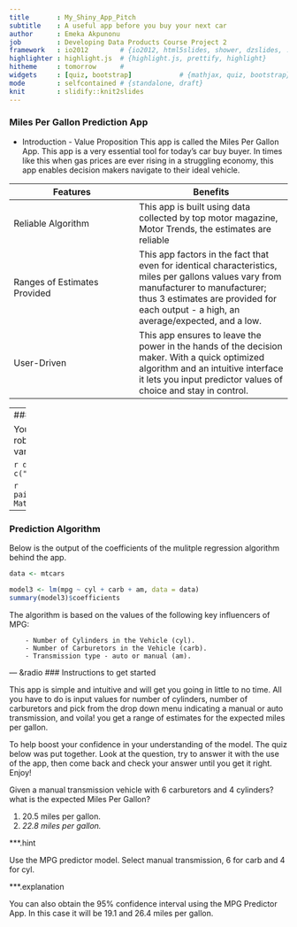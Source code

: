 ```yaml
---
title       : My_Shiny_App_Pitch
subtitle    : A useful app before you buy your next car
author      : Emeka Akpunonu
job         : Developing Data Products Course Project 2
framework   : io2012        # {io2012, html5slides, shower, dzslides, ...}
highlighter : highlight.js  # {highlight.js, prettify, highlight}
hitheme     : tomorrow      # 
widgets     : [quiz, bootstrap]            # {mathjax, quiz, bootstrap}
mode        : selfcontained # {standalone, draft}
knit        : slidify::knit2slides
---
```

### Miles Per Gallon Prediction App 

- Introduction - Value Proposition
        This app is called the Miles Per Gallon App. This app is a very essential tool for today's car buy buyer. In times like this when gas prices are ever rising in a struggling economy, this app enables decision makers navigate to their ideal vehicle.
        

Features | Benefits
---------|-----------
Reliable Algorithm|This app is built using data collected by top motor magazine, Motor Trends, the estimates are reliable
Ranges of Estimates Provided|This app factors in the fact that even for identical characteristics, miles per gallons values vary from manufacturer to manufacturer; thus 3 estimates are provided for each output - a high, an average/expected, and a low.
User-Driven| This app ensures to leave the power in the hands of the decision maker. With a quick optimized algorithm and an intuitive interface it lets you input predictor values of choice and stay in control.
        

---
### Insight to Data used to build a robust MPG algorithm

You can be sure to trust this outstanding app. It was built to be robust; encompassing the trends in the scatterplot below. The key variables in the scatterplot matrix are discussed in the next slide.

```r
data <- mtcars
data$trans <- factor(data$am,labels = c("auto","manual"))
```


```r
pairs(~mpg+cyl+disp+hp+wt+carb+trans,data=data,main="Scatterplot Matrix")
```



---
### Prediction Algorithm

Below is the output of the coefficients of the mulitple regression algorithm behind the app.

```r
data <- mtcars
```

```r
model3 <- lm(mpg ~ cyl + carb + am, data = data)
summary(model3)$coefficients
```

The algorithm is based on the values of the following key influencers of MPG:

        - Number of Cylinders in the Vehicle (cyl).
        - Number of Carburetors in the Vehicle (carb).
        - Transmission type - auto or manual (am).

--- &radio
### Instructions to get started 

This app is simple and intuitive and will get you going in little to no time. All you have to do is input values for number of cylinders, number of carburetors and pick from the drop down menu indicating a manual or auto transmission, and voila! you get a range of estimates for the expected miles per gallon. 

To help boost your confidence in your understanding of the model. The quiz below was put together. Look at the question, try to answer it with the use of the app, then come back and check your answer until you get it right. Enjoy!

Given a manual transmission vehicle with 6 carburetors and 4 cylinders? what is the expected Miles Per Gallon?

1. 20.5 miles per gallon.
2. _22.8 miles per gallon._

***.hint 

Use the MPG predictor model. Select manual transmission, 6 for carb and 4 for cyl.

***.explanation 

You can also obtain the 95% confidence interval using the MPG Predictor App. In this case it will be 19.1 and 26.4 miles per gallon.





